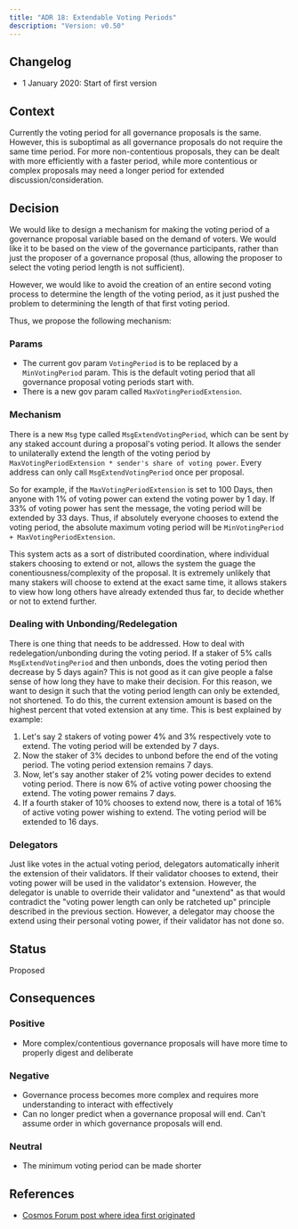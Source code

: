 ```yaml
---
title: "ADR 18: Extendable Voting Periods"
description: "Version: v0.50"
---
```


## Changelog[​](#changelog "Direct link to Changelog")

* 1 January 2020: Start of first version

## Context[​](#context "Direct link to Context")

Currently the voting period for all governance proposals is the same. However, this is suboptimal as all governance proposals do not require the same time period. For more non-contentious proposals, they can be dealt with more efficiently with a faster period, while more contentious or complex proposals may need a longer period for extended discussion/consideration.

## Decision[​](#decision "Direct link to Decision")

We would like to design a mechanism for making the voting period of a governance proposal variable based on the demand of voters. We would like it to be based on the view of the governance participants, rather than just the proposer of a governance proposal (thus, allowing the proposer to select the voting period length is not sufficient).

However, we would like to avoid the creation of an entire second voting process to determine the length of the voting period, as it just pushed the problem to determining the length of that first voting period.

Thus, we propose the following mechanism:

### Params[​](#params "Direct link to Params")

* The current gov param `VotingPeriod` is to be replaced by a `MinVotingPeriod` param. This is the default voting period that all governance proposal voting periods start with.
* There is a new gov param called `MaxVotingPeriodExtension`.

### Mechanism[​](#mechanism "Direct link to Mechanism")

There is a new `Msg` type called `MsgExtendVotingPeriod`, which can be sent by any staked account during a proposal's voting period. It allows the sender to unilaterally extend the length of the voting period by `MaxVotingPeriodExtension * sender's share of voting power`. Every address can only call `MsgExtendVotingPeriod` once per proposal.

So for example, if the `MaxVotingPeriodExtension` is set to 100 Days, then anyone with 1% of voting power can extend the voting power by 1 day. If 33% of voting power has sent the message, the voting period will be extended by 33 days. Thus, if absolutely everyone chooses to extend the voting period, the absolute maximum voting period will be `MinVotingPeriod + MaxVotingPeriodExtension`.

This system acts as a sort of distributed coordination, where individual stakers choosing to extend or not, allows the system the guage the conentiousness/complexity of the proposal. It is extremely unlikely that many stakers will choose to extend at the exact same time, it allows stakers to view how long others have already extended thus far, to decide whether or not to extend further.

### Dealing with Unbonding/Redelegation[​](#dealing-with-unbondingredelegation "Direct link to Dealing with Unbonding/Redelegation")

There is one thing that needs to be addressed. How to deal with redelegation/unbonding during the voting period. If a staker of 5% calls `MsgExtendVotingPeriod` and then unbonds, does the voting period then decrease by 5 days again? This is not good as it can give people a false sense of how long they have to make their decision. For this reason, we want to design it such that the voting period length can only be extended, not shortened. To do this, the current extension amount is based on the highest percent that voted extension at any time. This is best explained by example:

1. Let's say 2 stakers of voting power 4% and 3% respectively vote to extend. The voting period will be extended by 7 days.
2. Now the staker of 3% decides to unbond before the end of the voting period. The voting period extension remains 7 days.
3. Now, let's say another staker of 2% voting power decides to extend voting period. There is now 6% of active voting power choosing the extend. The voting power remains 7 days.
4. If a fourth staker of 10% chooses to extend now, there is a total of 16% of active voting power wishing to extend. The voting period will be extended to 16 days.

### Delegators[​](#delegators "Direct link to Delegators")

Just like votes in the actual voting period, delegators automatically inherit the extension of their validators. If their validator chooses to extend, their voting power will be used in the validator's extension. However, the delegator is unable to override their validator and "unextend" as that would contradict the "voting power length can only be ratcheted up" principle described in the previous section. However, a delegator may choose the extend using their personal voting power, if their validator has not done so.

## Status[​](#status "Direct link to Status")

Proposed

## Consequences[​](#consequences "Direct link to Consequences")

### Positive[​](#positive "Direct link to Positive")

* More complex/contentious governance proposals will have more time to properly digest and deliberate

### Negative[​](#negative "Direct link to Negative")

* Governance process becomes more complex and requires more understanding to interact with effectively
* Can no longer predict when a governance proposal will end. Can't assume order in which governance proposals will end.

### Neutral[​](#neutral "Direct link to Neutral")

* The minimum voting period can be made shorter

## References[​](#references "Direct link to References")

* [Cosmos Forum post where idea first originated](https://forum.cosmos.network/t/proposal-draft-reduce-governance-voting-period-to-7-days/3032/9)
